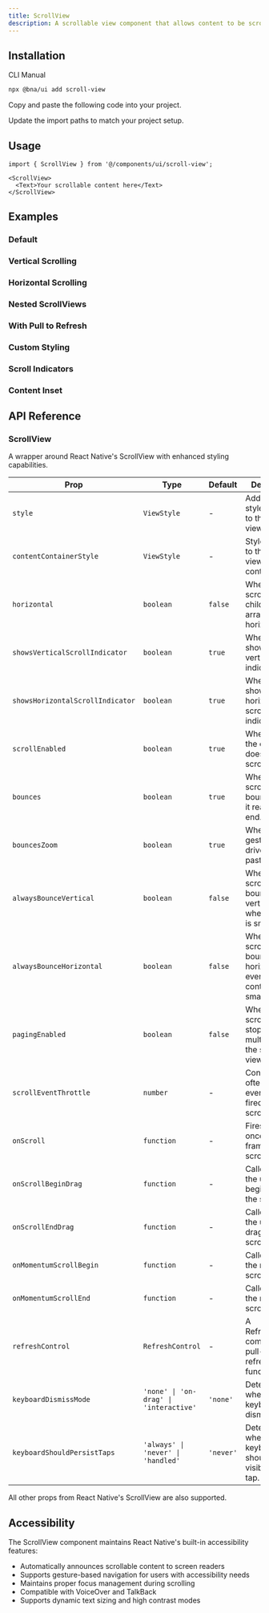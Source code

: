 ```yaml
---
title: ScrollView
description: A scrollable view component that allows content to be scrolled when it exceeds the container size.
---
```


<ComponentPreview
  name='scroll-view-demo'
  description='A basic scrollable view with content'
/>

## Installation

<CodeTabs>

<TabsList>
  <TabsTrigger value="cli">CLI</TabsTrigger>
  <TabsTrigger value="manual">Manual</TabsTrigger>
</TabsList>
<TabsContent value="cli">

```bash
npx @bna/ui add scroll-view
```

</TabsContent>

<TabsContent value="manual">

<Steps>

<Step>Copy and paste the following code into your project.</Step>

<ComponentSource name='scroll-view' title='components/ui/scroll-view.tsx' />

<Step>Update the import paths to match your project setup.</Step>

</Steps>

</TabsContent>

</CodeTabs>

## Usage

```tsx
import { ScrollView } from '@/components/ui/scroll-view';
```

```tsx
<ScrollView>
  <Text>Your scrollable content here</Text>
</ScrollView>
```

## Examples

### Default

<ComponentPreview
  name='scroll-view-demo'
  description='A basic scrollable view with content'
/>

### Vertical Scrolling

<ComponentPreview
  name='scroll-view-vertical'
  description='Vertical scrolling with multiple items'
/>

### Horizontal Scrolling

<ComponentPreview
  name='scroll-view-horizontal'
  description='Horizontal scrolling with cards'
/>

### Nested ScrollViews

<ComponentPreview
  name='scroll-view-nested'
  description='ScrollViews nested within each other'
/>

### With Pull to Refresh

<ComponentPreview
  name='scroll-view-refresh'
  description='ScrollView with pull-to-refresh functionality'
/>

### Custom Styling

<ComponentPreview
  name='scroll-view-styled'
  description='ScrollView with custom styling and padding'
/>

### Scroll Indicators

<ComponentPreview
  name='scroll-view-indicators'
  description='ScrollView with custom scroll indicators'
/>

### Content Inset

<ComponentPreview
  name='scroll-view-inset'
  description='ScrollView with content inset adjustments'
/>

## API Reference

### ScrollView

A wrapper around React Native's ScrollView with enhanced styling capabilities.

| Prop                             | Type                                   | Default   | Description                                                                   |
| -------------------------------- | -------------------------------------- | --------- | ----------------------------------------------------------------------------- |
| `style`                          | `ViewStyle`                            | -         | Additional styles to apply to the scroll view.                                |
| `contentContainerStyle`          | `ViewStyle`                            | -         | Styles applied to the scroll view content container.                          |
| `horizontal`                     | `boolean`                              | `false`   | When true, the scroll view's children are arranged horizontally.              |
| `showsVerticalScrollIndicator`   | `boolean`                              | `true`    | When true, shows a vertical scroll indicator.                                 |
| `showsHorizontalScrollIndicator` | `boolean`                              | `true`    | When true, shows a horizontal scroll indicator.                               |
| `scrollEnabled`                  | `boolean`                              | `true`    | When false, the content does not scroll.                                      |
| `bounces`                        | `boolean`                              | `true`    | When true, the scroll view bounces when it reaches the end.                   |
| `bouncesZoom`                    | `boolean`                              | `true`    | When true, gestures can drive zoom past min/max.                              |
| `alwaysBounceVertical`           | `boolean`                              | `false`   | When true, the scroll view bounces vertically even when content is smaller.   |
| `alwaysBounceHorizontal`         | `boolean`                              | `false`   | When true, the scroll view bounces horizontally even when content is smaller. |
| `pagingEnabled`                  | `boolean`                              | `false`   | When true, the scroll view stops on multiples of the scroll view's size.      |
| `scrollEventThrottle`            | `number`                               | -         | Controls how often the scroll event will be fired while scrolling.            |
| `onScroll`                       | `function`                             | -         | Fires at most once per frame during scrolling.                                |
| `onScrollBeginDrag`              | `function`                             | -         | Called when the user begins to drag the scroll view.                          |
| `onScrollEndDrag`                | `function`                             | -         | Called when the user stops dragging the scroll view.                          |
| `onMomentumScrollBegin`          | `function`                             | -         | Called when the momentum scroll starts.                                       |
| `onMomentumScrollEnd`            | `function`                             | -         | Called when the momentum scroll ends.                                         |
| `refreshControl`                 | `RefreshControl`                       | -         | A RefreshControl component for pull-to-refresh functionality.                 |
| `keyboardDismissMode`            | `'none' \| 'on-drag' \| 'interactive'` | `'none'`  | Determines when the keyboard is dismissed.                                    |
| `keyboardShouldPersistTaps`      | `'always' \| 'never' \| 'handled'`     | `'never'` | Determines when the keyboard should stay visible after a tap.                 |

All other props from React Native's ScrollView are also supported.

## Accessibility

The ScrollView component maintains React Native's built-in accessibility features:

- Automatically announces scrollable content to screen readers
- Supports gesture-based navigation for users with accessibility needs
- Maintains proper focus management during scrolling
- Compatible with VoiceOver and TalkBack
- Supports dynamic text sizing and high contrast modes
